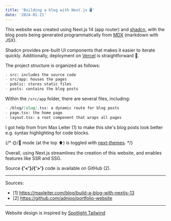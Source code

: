 ```yaml
---
title: 'Building a blog with Next.js 🖥️'
date: '2024-01-21'
---
```


This website was created using Next.js 14 (app router) and [shadcn](https://ui.shadcn.com/), with the blog posts being generated programmatically from [MDX](https://mdxjs.com/) (markdown with JSX).

Shadcn provides pre-built UI components that makes it easier to iterate quickly. Additionally, deployment on [Vercel](https://vercel.com/) is straightforward 🌱.

The project structure is organized as follows:

```markdown
- src: includes the source code
- src/app: houses the pages
- public: stores static files
- posts: contains the blog posts
```

Within the `/src/app` folder, there are several files, including:

```markdown
- /blog/[slug].tsx: a dynamic route for blog posts
- page.tsx: the home page
- layout.tsx: a root component that wraps all pages
```

I got help from from Max Leiter (1) to make this site's blog posts look better e.g. syntax highlighting for code blocks.

{/* 🌞/🌚 mode (at the top ⬆️) is toggled with [next-themes](https://github.com/pacocoursey/next-themes). */}

Overall, using Next.js streamlines the creation of this website, and enables features like SSR and SSG. 

Source **{'<'}/{'>'}** code is available on GitHub (2).

---

Sources:

- [1] https://maxleiter.com/blog/build-a-blog-with-nextjs-13
- [2] https://github.com/adnjoo/portfolio-website

---

Website design is inspired by [Spotlight Tailwind](https://spotlight.tailwindui.com/)
